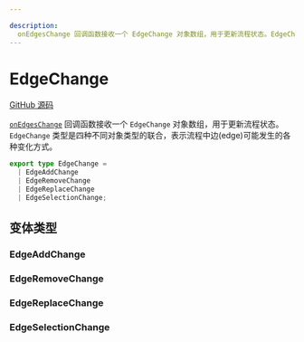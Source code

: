 ```yaml
---

description:
  onEdgesChange 回调函数接收一个 EdgeChange 对象数组，用于更新流程状态。EdgeChange 类型是四种不同对象类型的联合，表示流程中边(edge)可能发生的各种变化。
---
```


# EdgeChange

[GitHub 源码](https://github.com/xyflow/xyflow/blob/main/packages/system/src/types/changes.ts/#L68-L72)

[`onEdgesChange`](/api-reference/react-flow#on-edges-change) 回调函数接收一个 `EdgeChange` 对象数组，用于更新流程状态。`EdgeChange` 类型是四种不同对象类型的联合，表示流程中边(edge)可能发生的各种变化方式。

```ts
export type EdgeChange =
  | EdgeAddChange
  | EdgeRemoveChange
  | EdgeReplaceChange
  | EdgeSelectionChange;
```

## 变体类型

### EdgeAddChange

<APIDocs typeName="EdgeAddChange" />

### EdgeRemoveChange

<APIDocs typeName="EdgeRemoveChange" />

### EdgeReplaceChange

<APIDocs typeName="EdgeReplaceChange" />

### EdgeSelectionChange

<APIDocs typeName="EdgeSelectionChange" />